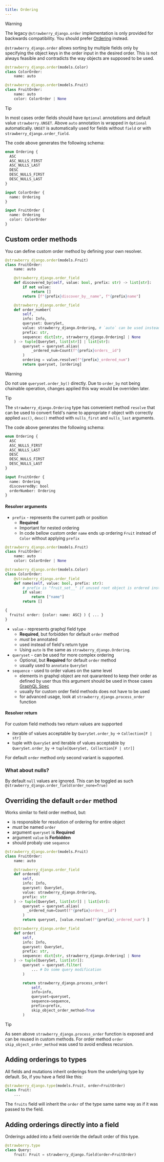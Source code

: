```yaml
---
title: Ordering
---
```


> [!WARNING]
> The legacy `@strawberry_django.order` implementation is only provided for backwards compatibility.
> You should prefer [Ordering](ordering) instead.


`@strawberry_django.order` allows sorting by multiple fields only by specifying the object keys in the order input
in the desired order. This is not always feasible and contradicts the way objects are supposed to be used.

```python title="types.py"
@strawberry_django.order(models.Color)
class ColorOrder:
    name: auto

@strawberry_django.order(models.Fruit)
class FruitOrder:
    name: auto
    color: ColorOrder | None
```

> [!TIP]
> In most cases order fields should have `Optional` annotations and default value `strawberry.UNSET`.
> Above `auto` annotation is wrapped in `Optional` automatically.
> `UNSET` is automatically used for fields without `field` or with `strawberry_django.order_field`.

The code above generates the following schema:

```graphql title="schema.graphql"
enum Ordering {
  ASC
  ASC_NULLS_FIRST
  ASC_NULLS_LAST
  DESC
  DESC_NULLS_FIRST
  DESC_NULLS_LAST
}

input ColorOrder {
  name: Ordering
}

input FruitOrder {
  name: Ordering
  color: ColorOrder
}
```

## Custom order methods

You can define custom order method by defining your own resolver.

```python title="types.py"
@strawberry_django.order(models.Fruit)
class FruitOrder:
    name: auto

    @strawberry_django.order_field
    def discovered_by(self, value: bool, prefix: str) -> list[str]:
        if not value:
            return []
        return [f"{prefix}discover_by__name", f"{prefix}name"]

    @strawberry_django.order_field
    def order_number(
        self,
        info: Info,
        queryset: QuerySet,
        value: strawberry_django.Ordering, # `auto` can be used instead
        prefix: str,
        sequence: dict[str, strawberry_django.Ordering] | None
    ) -> tuple[QuerySet, list[str]] | list[str]:
        queryset = queryset.alias(
            _ordered_num=Count(f"{prefix}orders__id")
        )
        ordering = value.resolve(f"{prefix}_ordered_num")
        return queryset, [ordering]
```

> [!WARNING]
> Do not use `queryset.order_by()` directly. Due to `order_by` not being chainable
> operation, changes applied this way would be overriden later.

> [!TIP]
> The `strawberry_django.Ordering` type has convenient method `resolve` that can be used to
> convert field's name to appropriate `F` object with correctly applied `asc()`, `desc()` method
> with `nulls_first` and `nulls_last` arguments.

The code above generates the following schema:

```graphql title="schema.graphql"
enum Ordering {
  ASC
  ASC_NULLS_FIRST
  ASC_NULLS_LAST
  DESC
  DESC_NULLS_FIRST
  DESC_NULLS_LAST
}

input FruitOrder {
  name: Ordering
  discoveredBy: bool
  orderNumber: Ordering
}
```

#### Resolver arguments

- `prefix` - represents the current path or position
  - **Required**
  - Important for nested ordering
  - In code bellow custom order `name` ends up ordering `Fruit` instead of `Color` without applying `prefix`

```python title="Why prefix?"
@strawberry_django.order(models.Fruit)
class FruitOrder:
    name: auto
    color: ColorOrder | None

@strawberry_django.order(models.Color)
class ColorOrder:
    @strawberry_django.order_field
    def name(self, value: bool, prefix: str):
        # prefix is "fruit_set__" if unused root object is ordered instead
        if value:
            return ["name"]
        return []
```

```graphql
{
  fruits( order: {color: name: ASC} ) { ... }
}
```

- `value` - represents graphql field type
  - **Required**, but forbidden for default `order` method
  - _must_ be annotated
  - used instead of field's return type
  - Using `auto` is the same as `strawberry_django.Ordering`.
- `queryset` - can be used for more complex ordering
  - Optional, but **Required** for default `order` method
  - usually used to `annotate` `QuerySet`
- `sequence` - used to order values on the same level
  - elements in graphql object are not quaranteed to keep their order as defined by user thus
    this argument should be used in those cases
    [GraphQL Spec](https://spec.graphql.org/October2021/#sec-Language.Arguments)
  - usually for custom order field methods does not have to be used
  - for advanced usage, look at `strawberry_django.process_order` function

#### Resolver return

For custom field methods two return values are supported

- iterable of values acceptable by `QuerySet.order_by` -> `Collection[F | str]`
- tuple with `QuerySet` and iterable of values acceptable by `QuerySet.order_by` -> `tuple[QuerySet, Collection[F | str]]`

For default `order` method only second variant is supported.

### What about nulls?

By default `null` values are ignored. This can be toggled as such `@strawberry_django.order_field(order_none=True)`

## Overriding the default `order` method

Works similar to field order method, but:

- is responsible for resolution of ordering for entire object
- _must_ be named `order`
- argument `queryset` is **Required**
- argument `value` is **Forbidden**
- should probaly use `sequence`

```python title="types.py"
@strawberry_django.order(models.Fruit)
class FruitOrder:
    name: auto

    @strawberry_django.order_field
    def ordered(
        self,
        info: Info,
        queryset: QuerySet,
        value: strawberry_django.Ordering,
        prefix: str
    ) -> tuple[QuerySet, list[str]] | list[str]:
        queryset = queryset.alias(
          _ordered_num=Count(f"{prefix}orders__id")
        )
        return queryset, [value.resolve(f"{prefix}_ordered_num") ]

    @strawberry_django.order_field
    def order(
        self,
        info: Info,
        queryset: QuerySet,
        prefix: str,
        sequence: dict[str, strawberry_django.Ordering] | None
    ) -> tuple[QuerySet, list[str]]:
        queryset = queryset.filter(
            ... # Do some query modification
        )

        return strawberry_django.process_order(
            self,
            info=info,
            queryset=queryset,
            sequence=sequence,
            prefix=prefix,
            skip_object_order_method=True
        )

```

> [!TIP]
> As seen above `strawberry_django.process_order` function is exposed and can be
> reused in custom methods.
> For order method `order` `skip_object_order_method` was used to avoid endless recursion.

## Adding orderings to types

All fields and mutations inherit orderings from the underlying type by default.
So, if you have a field like this:

```python title="types.py"
@strawberry_django.type(models.Fruit, order=FruitOrder)
class Fruit:
    ...
```

The `fruits` field will inherit the `order` of the type same same way as
if it was passed to the field.

## Adding orderings directly into a field

Orderings added into a field override the default order of this type.

```python title="schema.py"
@strawberry.type
class Query:
    fruit: Fruit = strawberry_django.field(order=FruitOrder)
```
